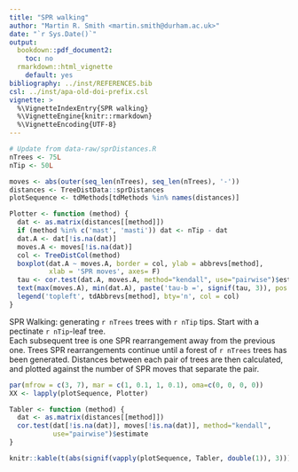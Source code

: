 ```yaml
---
title: "SPR walking"
author: "Martin R. Smith <martin.smith@durham.ac.uk>"
date: "`r Sys.Date()`"
output: 
  bookdown::pdf_document2:
    toc: no
  rmarkdown::html_vignette
    default: yes
bibliography: ../inst/REFERENCES.bib
csl: ../inst/apa-old-doi-prefix.csl
vignette: >
  %\VignetteIndexEntry{SPR walking}
  %\VignetteEngine{knitr::rmarkdown}
  %\VignetteEncoding{UTF-8}
---
```



```r
# Update from data-raw/sprDistances.R
nTrees <- 75L
nTip <- 50L

moves <- abs(outer(seq_len(nTrees), seq_len(nTrees), '-'))
distances <- TreeDistData::sprDistances
plotSequence <- tdMethods[tdMethods %in% names(distances)]

Plotter <- function (method) {
  dat <- as.matrix(distances[[method]])
  if (method %in% c('mast', 'masti')) dat <- nTip - dat
  dat.A <- dat[!is.na(dat)]
  moves.A <- moves[!is.na(dat)]
  col <- TreeDistCol(method)
  boxplot(dat.A ~ moves.A, border = col, ylab = abbrevs[method],
          xlab = 'SPR moves', axes= F)
  tau <- cor.test(dat.A, moves.A, method="kendall", use="pairwise")$estimate
  text(max(moves.A), min(dat.A), paste('tau-b =', signif(tau, 3)), pos = 2, col = col)
  legend('topleft', tdAbbrevs[method], bty='n', col = col)
}
```

SPR Walking: generating `r nTrees` trees with `r nTip` tips.
Start with a pectinate `r nTip`-leaf tree.  
Each subsequent tree is one SPR rearrangement away from the previous one.
Trees SPR rearrangements continue until a forest of `r nTrees` trees has been
generated.  Distances between each pair of trees are then calculated, and 
plotted against the number of SPR moves that separate the pair.

```r
par(mfrow = c(3, 7), mar = c(1, 0.1, 1, 0.1), oma=c(0, 0, 0, 0))
XX <- lapply(plotSequence, Plotter)
```

```r
Tabler <- function (method) {
  dat <- as.matrix(distances[[method]])
  cor.test(dat[!is.na(dat)], moves[!is.na(dat)], method="kendall",
           use="pairwise")$estimate
}

knitr::kable(t(abs(signif(vapply(plotSequence, Tabler, double(1)), 3))))
```
